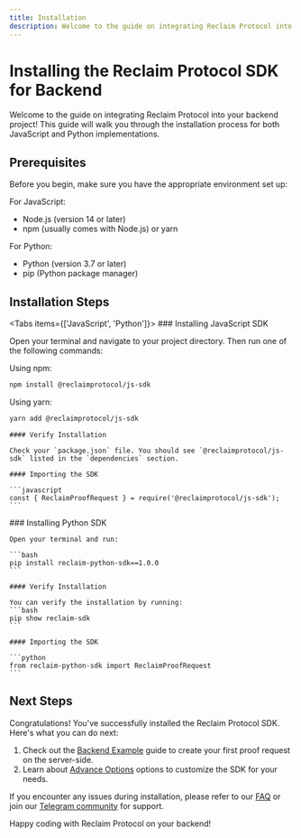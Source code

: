 ```yaml
---
title: Installation
description: Welcome to the guide on integrating Reclaim Protocol into your Node.js backend project! This guide will walk you through the installation process and help you get started quickly.
---
```



# Installing the Reclaim Protocol SDK for Backend

Welcome to the guide on integrating Reclaim Protocol into your backend project! This guide will walk you through the installation process for both JavaScript and Python implementations.

## Prerequisites

Before you begin, make sure you have the appropriate environment set up:

For JavaScript:
- Node.js (version 14 or later)
- npm (usually comes with Node.js) or yarn

For Python:
- Python (version 3.7 or later)
- pip (Python package manager)

## Installation Steps

<Tabs items={['JavaScript', 'Python']}>
  <Tab>
    ### Installing JavaScript SDK

Open your terminal and navigate to your project directory. Then run one of the following commands:

Using npm:
```bash
npm install @reclaimprotocol/js-sdk
```

Using yarn:
```bash
yarn add @reclaimprotocol/js-sdk
```

    #### Verify Installation

    Check your `package.json` file. You should see `@reclaimprotocol/js-sdk` listed in the `dependencies` section.

    #### Importing the SDK

    ```javascript
    const { ReclaimProofRequest } = require('@reclaimprotocol/js-sdk');
    ```
  </Tab>
  <Tab>
    ### Installing Python SDK

    Open your terminal and run:

    ```bash
    pip install reclaim-python-sdk==1.0.0
    ```

    #### Verify Installation

    You can verify the installation by running:
    ```bash
    pip show reclaim-sdk
    ```

    #### Importing the SDK

    ```python
    from reclaim-python-sdk import ReclaimProofRequest
    ```
  </Tab>
</Tabs>

## Next Steps

Congratulations! You've successfully installed the Reclaim Protocol SDK. Here's what you can do next:

1. Check out the [Backend Example](./backend-example) guide to create your first proof request on the server-side.
2. Learn about [Advance Options](../advance-options/advance-options) options to customize the SDK for your needs.

If you encounter any issues during installation, please refer to our [FAQ](https://reclaimprotocol.org/faq) or join our [Telegram community](https://t.me/protocolreclaim) for support.

Happy coding with Reclaim Protocol on your backend!
